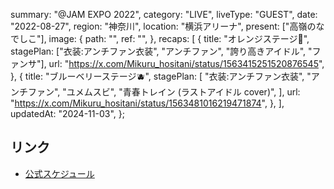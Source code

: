   summary: "@JAM EXPO 2022",
  category: "LIVE",
  liveType: "GUEST",
  date: "2022-08-27",
  region: "神奈川",
  location: "横浜アリーナ",
  present: ["高嶺のなでしこ"],
  image: {
    path: "",
    ref: "",
  },
  recaps: [
    {
      title: "オレンジステージ🍊",
      stagePlan: ["衣装:アンチファン衣装", "アンチファン", "誇り高きアイドル", "ファンサ"],
      url: "https://x.com/Mikuru_hositani/status/1563415251520876545",
    },
    {
      title: "ブルーベリーステージ🫐",
      stagePlan: [
        "衣装:アンチファン衣装",
        "アンチファン",
        "ユメムスビ",
        "青春トレイン (ラストアイドル cover)",
      ],
      url: "https://x.com/Mikuru_hositani/status/1563481016219471874",
    },
  ],
  updatedAt: "2024-11-03",
};

## リンク

- [公式スケジュール](https://takanenonadeshiko.jp/?p=313)
